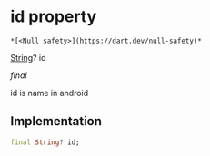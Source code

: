 # id property

    *[<Null safety>](https://dart.dev/null-safety)*

[String](https://api.flutter.dev/flutter/dart-core/String-class.html)? id

_final_

<p>id is name in android</p>

## Implementation

```dart
final String? id;


```
